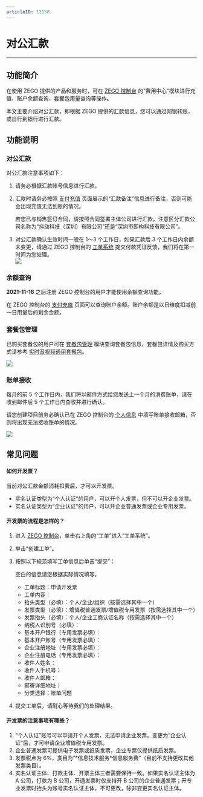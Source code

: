 ```yaml
---
articleID: 12158
---
```

# 对公汇款

- - -

## 功能简介

在使用 ZEGO 提供的产品和服务时，可在 [ZEGO 控制台](https://console.zego.im) 的“费用中心”模块进行充值、账户余额查询、套餐包用量查询等操作。

本文主要介绍对公汇款，即根据 ZEGO 提供的汇款信息，您可以通过网银转账，或自行到银行进行汇款。

## 功能说明

### 对公汇款

对公汇款注意事项如下：

1. 请务必根据汇款账号信息进行汇款。
2. 汇款时请务必按照 [支付充值](https://console.zego.im/spendingCenter/recharge) 页面展示的“汇款备注”信息进行备注，否则可能会出现充值无法到账的情况。   
    <div class = 'mk-warning'>

    若您已与销售签订合同，请按照合同签署主体公司进行汇款，注意区分汇款公司名称为“抖动科技（深圳）有限公司”还是“深圳市即构科技有限公司”。
    </div>
3. 对公汇款确认生效时间一般在 1～3 个工作日，如果汇款后 3 个工作日内余额未变更，请通过 ZEGO 控制台的 [工单系统](https://console.zego.im/workorder/create) 提交付款凭证反馈，我们将在第一时间为您处理。   
![](/Pics/console/00007.png)


### 余额查询

<div class="mk-warning">

**2021-11-16** 之后注册 ZEGO 控制台的用户才能使用余额查询功能。 
</div>

在 ZEGO 控制台的 [支付充值](https://console.zego.im/spendingCenter/recharge) 页面可以查询账户余额。账户余额是以日维度扣减前一日用量后的剩余金额。


### 套餐包管理

已购买套餐包的用户可在 [套餐包管理](https://console.zego.im/spendingCenter/packages) 模块查询套餐包信息，套餐包详情及购买方式请参考 [实时音视频通用套餐包](#9185)。

![](/Pics/console/00008.png)

### 账单接收

每月的前 5 个工作日内，我们将以邮件方式给您发送上一个月的消费账单，请在收到邮件后 5 个工作日内查收并进行确认。

<div class="mk-warning">

请您创建项目前务必确认已在 ZEGO 控制台的 [个人信息](https://console.zego.im/profile/userinfo) 中填写账单接收邮箱，否则将出现无法接收账单的情况。  
</div>

![](/Pics/console/00009.png)

## 常见问题

#### 如何开发票？

当前对公汇款金额消耗扣费后，才可以开发票。

- 实名认证类型为“个人认证”的用户，可以开个人发票，但不可以开企业发票。
- 实名认证类型为“企业认证”的用户，可以开企业普通发票或企业专用发票。

#### 开发票的流程是怎样的？

1. 进入 [ZEGO 控制台](https://console.zego.im)，单击右上角的“工单”进入“工单系统”。

2. 单击“创建工单”。

3. 按照以下规范填写工单信息后单击“提交”：   

    <div class="mk-hint">

    空白的信息请您根据实际情况填写。
    </div>    

    - 工单标题：申请开发票    
    - 工单内容：   
    - 抬头类型（必填）：个人/企业/组织（按需选择其中一个）    
    - 发票类型（必填）：增值税普通发票/增值税专用发票（按需选择其中一个）   
    - 发票抬头（必填）：个人/企业工商认证名称（按需选择其中一个）   
    - 纳税人识别号（必填）：   
    - 基本开户银行（专用发票必填）：   
    - 基本开户账号（专用发票必填）：   
    - 企业注册地址（专用发票必填）：    
    - 企业注册电话（专用发票必填）：   
    - 收件人姓名：   
    - 收件人手机号：   
    - 收件人邮箱：    
    - 邮寄详细地址：    
    - 分类选择：账单问题       

3. 提交工单后，请耐心等待我们的处理结果。

#### 开发票的注意事项有哪些？

1. “个人认证”账号可以申请开个人发票，无法申请企业发票。变更为“企业认证”后，才可申请企业增值税专用发票。
2. 企业普通发票可提供电子发票或纸质发票，企业专票仅提供纸质发票。
3. 发票税点为 6%，类目为“\*信息技术服务*信息服务费”（目前不支持更改其他发票类目）。
4. 实名认证主体、打款主体、开票主体三者需要保持一致。如果实名认证主体为 A 公司，打款为 B 公司，开通发票时仅支持开 B 公司的企业普通发票；开专业发票时抬头为账号实名认证主体，不可更改，除非变更实名认证主体。
